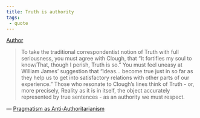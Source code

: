 ```yaml
---
title: Truth is authority
tags:
 - quote
---
```


[Author](/docs/phil/people/Richard Rorty.html)

> To take the traditional correspondentist notion of Truth with full seriousness, you must agree with Clough, that "It fortifies my soul to know/That, though I perish, Truth is so." You must feel uneasy at William James' suggestion that "ideas... become true just in so far as they help us to get into satisfactory relations with other parts of our experience." Those who resonate to Clough's lines think of Truth - or, more precisely, Reality as it is in itself, the object accurately represented by true sentences - as an authority we must respect.

— [Pragmatism as Anti-Authoritarianism](/docs/phil/works/Pragmatism as Anti-Authoritarianism.html)

